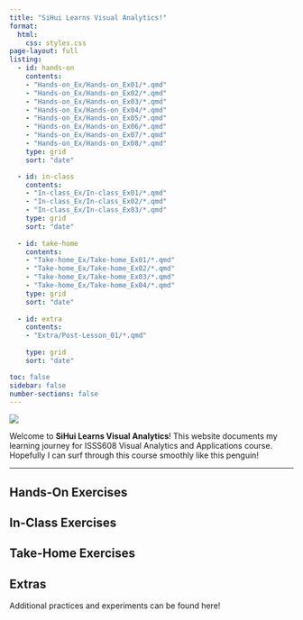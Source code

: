```yaml
---
title: "SiHui Learns Visual Analytics!"
format: 
  html: 
    css: styles.css
page-layout: full
listing:
  - id: hands-on
    contents:
    - "Hands-on_Ex/Hands-on_Ex01/*.qmd"
    - "Hands-on_Ex/Hands-on_Ex02/*.qmd"
    - "Hands-on_Ex/Hands-on_Ex03/*.qmd"
    - "Hands-on_Ex/Hands-on_Ex04/*.qmd"
    - "Hands-on_Ex/Hands-on_Ex05/*.qmd"
    - "Hands-on_Ex/Hands-on_Ex06/*.qmd"
    - "Hands-on_Ex/Hands-on_Ex07/*.qmd"
    - "Hands-on_Ex/Hands-on_Ex08/*.qmd"
    type: grid
    sort: "date"

  - id: in-class
    contents:
    - "In-class_Ex/In-class_Ex01/*.qmd"
    - "In-class_Ex/In-class_Ex02/*.qmd"
    - "In-class_Ex/In-class_Ex03/*.qmd"
    type: grid
    sort: "date"
    
  - id: take-home
    contents:
    - "Take-home_Ex/Take-home_Ex01/*.qmd"
    - "Take-home_Ex/Take-home_Ex02/*.qmd"
    - "Take-home_Ex/Take-home_Ex03/*.qmd"
    - "Take-home_Ex/Take-home_Ex04/*.qmd"
    type: grid
    sort: "date"
  
  - id: extra
    contents:
    - "Extra/Post-Lesson_01/*.qmd"
  
    type: grid
    sort: "date"

toc: false 
sidebar: false 
number-sections: false
---
```


[![](images/surfing_penguin.gif){fig-align="center"}](https://giphy.com/gifs/pudgypenguins-surf-surfing-surfboard-ybvZgzU23o0YsN5wIl)

Welcome to **SiHui Learns Visual Analytics**! This website documents my learning journey for ISSS608 Visual Analytics and Applications course. Hopefully I can surf through this course smoothly like this penguin!

------------------------------------------------------------------------

## Hands-On Exercises

::: {#hands-on}
:::

## In-Class Exercises

::: {#in-class}
:::

## Take-Home Exercises

::: {#take-home}
:::

## Extras

Additional practices and experiments can be found here!

::: {#extra}
:::
